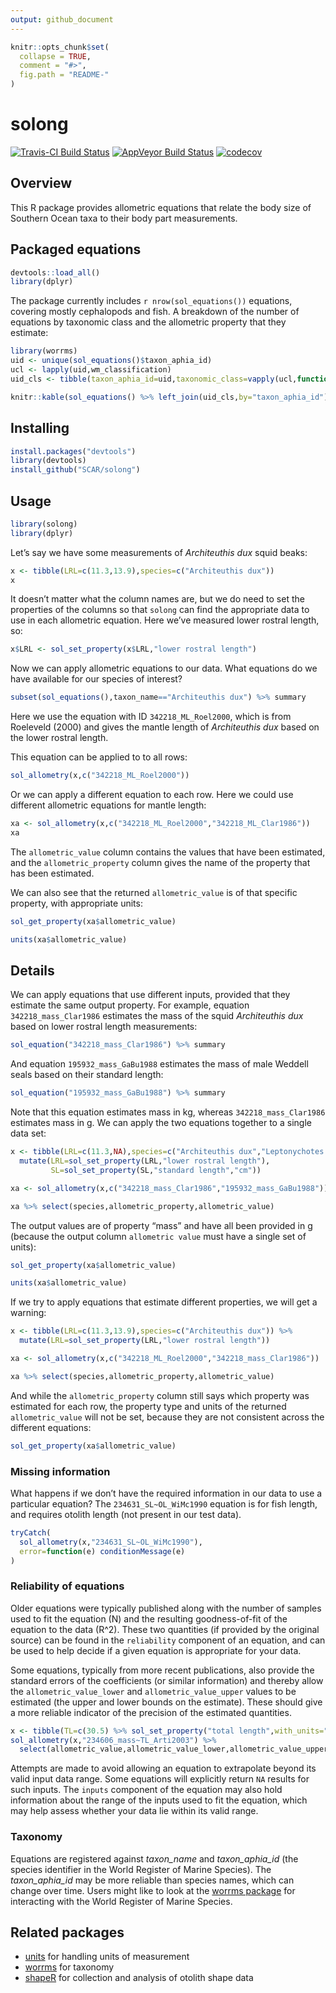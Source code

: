 ```yaml
---
output: github_document
---
```


<!-- README.md is generated from README.Rmd. Please edit that file -->

```r
knitr::opts_chunk$set(
  collapse = TRUE,
  comment = "#>",
  fig.path = "README-"
)
```

# solong

[![Travis-CI Build Status](https://travis-ci.org/SCAR/solong.svg?branch=master)](https://travis-ci.org/SCAR/solong)
[![AppVeyor Build Status](https://ci.appveyor.com/api/projects/status/github/SCAR/solong?branch=master&svg=true)](https://ci.appveyor.com/project/SCAR/solong)
[![codecov](https://codecov.io/gh/SCAR/solong/branch/master/graph/badge.svg)](https://codecov.io/gh/SCAR/solong)

Overview
--------

This R package provides allometric equations that relate the body size of Southern Ocean taxa to their body part measurements.

## Packaged equations

```r
devtools::load_all()
library(dplyr)
```
The package currently includes `r nrow(sol_equations())` equations, covering mostly cephalopods and fish. A breakdown of the number of equations by taxonomic class and the allometric property that they estimate:

```r
library(worrms)
uid <- unique(sol_equations()$taxon_aphia_id)
ucl <- lapply(uid,wm_classification)
uid_cls <- tibble(taxon_aphia_id=uid,taxonomic_class=vapply(ucl,function(z)z$scientificname[z$rank=="Class"],FUN.VALUE=""))
```
```r
knitr::kable(sol_equations() %>% left_join(uid_cls,by="taxon_aphia_id") %>% xtabs(~taxonomic_class+return_property,data=.))
```


Installing
----------

```r
install.packages("devtools")
library(devtools)
install_github("SCAR/solong")
```

Usage
-----

```r
library(solong)
library(dplyr)
```


Let's say we have some measurements of *Architeuthis dux* squid beaks:

```r
x <- tibble(LRL=c(11.3,13.9),species=c("Architeuthis dux"))
x
```

It doesn't matter what the column names are, but we do need to set the properties of the columns so that `solong` can find the appropriate data to use in each allometric equation. Here we've measured lower rostral length, so:

```r
x$LRL <- sol_set_property(x$LRL,"lower rostral length")
```

Now we can apply allometric equations to our data. What equations do we have available for our species of interest?

```r
subset(sol_equations(),taxon_name=="Architeuthis dux") %>% summary
```

Here we use the equation with ID `342218_ML_Roel2000`, which is from Roeleveld (2000) and gives the mantle length of *Architeuthis dux* based on the lower rostral length.

This equation can be applied to to all rows:
```r
sol_allometry(x,c("342218_ML_Roel2000"))
```

Or we can apply a different equation to each row. Here we could use different allometric equations for mantle length:
```r
xa <- sol_allometry(x,c("342218_ML_Roel2000","342218_ML_Clar1986"))
xa
```

The `allometric_value` column contains the values that have been estimated, and the `allometric_property` column gives the name of the property that has been estimated.

We can also see that the returned `allometric_value` is of that specific property, with appropriate units:
```r
sol_get_property(xa$allometric_value)

units(xa$allometric_value)
```

## Details

We can apply equations that use different inputs, provided that they estimate the same output property. For example, equation `342218_mass_Clar1986` estimates the mass of the squid *Architeuthis dux* based on lower rostral length measurements:

```r
sol_equation("342218_mass_Clar1986") %>% summary
```

And equation `195932_mass_GaBu1988` estimates the mass of male Weddell seals based on their standard length:

```r
sol_equation("195932_mass_GaBu1988") %>% summary
```
Note that this equation estimates mass in kg, whereas `342218_mass_Clar1986` estimates mass in g. We can apply the two equations together to a single data set:

```r
x <- tibble(LRL=c(11.3,NA),species=c("Architeuthis dux","Leptonychotes weddellii"),SL=c(NA,175)) %>%
  mutate(LRL=sol_set_property(LRL,"lower rostral length"),
         SL=sol_set_property(SL,"standard length","cm"))

xa <- sol_allometry(x,c("342218_mass_Clar1986","195932_mass_GaBu1988"))

xa %>% select(species,allometric_property,allometric_value)
```

The output values are of property "mass" and have all been provided in g (because the output column `allometric value` must have a single set of units):

```r
sol_get_property(xa$allometric_value)

units(xa$allometric_value)
```


If we try to apply equations that estimate different properties, we will get a warning:
```r
x <- tibble(LRL=c(11.3,13.9),species=c("Architeuthis dux")) %>%
  mutate(LRL=sol_set_property(LRL,"lower rostral length"))

xa <- sol_allometry(x,c("342218_ML_Roel2000","342218_mass_Clar1986"))

xa %>% select(species,allometric_property,allometric_value)
```

And while the `allometric_property` column still says which property was estimated for each row, the property type and units of the returned `allometric_value` will not be set, because they are not consistent across the different equations:
```r
sol_get_property(xa$allometric_value)
```

### Missing information

What happens if we don't have the required information in our data to use a particular equation? The `234631_SL~OL_WiMc1990` equation is for fish length, and requires otolith length (not present in our test data).

```r
tryCatch(
  sol_allometry(x,"234631_SL~OL_WiMc1990"),
  error=function(e) conditionMessage(e)
)
```

### Reliability of equations

Older equations were typically published along with the number of samples used to fit the equation (N) and the resulting goodness-of-fit of the equation to the data (R^2). These two quantities (if provided by the original source) can be found in the `reliability` component of an equation, and can be used to help decide if a given equation is appropriate for your data.

Some equations, typically from more recent publications, also provide the standard errors of the coefficients (or similar information) and thereby allow the `allometric_value_lower` and `allometric_value_upper` values to be estimated (the upper and lower bounds on the estimate). These should give a more reliable indicator of the precision of the estimated quantities.

```r
x <- tibble(TL=c(30.5) %>% sol_set_property("total length",with_units="cm"))
sol_allometry(x,"234606_mass~TL_Arti2003") %>%
  select(allometric_value,allometric_value_lower,allometric_value_upper)
```

Attempts are made to avoid allowing an equation to extrapolate beyond its valid input data range. Some equations will explicitly return `NA` results for such inputs. The `inputs` component of the equation may also hold information about the range of the inputs used to fit the equation, which may help assess whether your data lie within its valid range.

### Taxonomy

Equations are registered against *taxon_name* and *taxon_aphia_id* (the species identifier in the World Register of Marine Species). The *taxon_aphia_id* may be more reliable than species names, which can change over time. Users might like to look at the [worrms package](https://cran.r-project.org/package=worrms) for interacting with the World Register of Marine Species.


## Related packages


- [units](https://cran.r-project.org/package=units) for handling units of measurement
- [worrms](https://cran.r-project.org/package=worrms) for taxonomy
- [shapeR](https://cran.r-project.org/package=shapeR) for collection and analysis of otolith shape data
